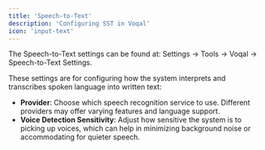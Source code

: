 ```yaml
---
title: 'Speech-to-Text'
description: 'Configuring SST in Voqal'
icon: 'input-text'
---
```


The Speech-to-Text settings can be found at: Settings -> Tools -> Voqal -> Speech-to-Text Settings.

These settings are for configuring how the system interprets and transcribes spoken language into written text:
- **Provider**: Choose which speech recognition service to use. Different providers may offer varying features and language support.
- **Voice Detection Sensitivity**: Adjust how sensitive the system is to picking up voices, which can help in minimizing background noise or accommodating for quieter speech.
